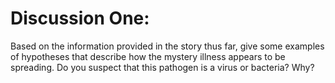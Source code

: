 # Discussion One:

Based on the information provided in the story thus far, give some examples of hypotheses that describe how the mystery illness appears to be spreading. Do you suspect that this pathogen is a virus or bacteria? Why?